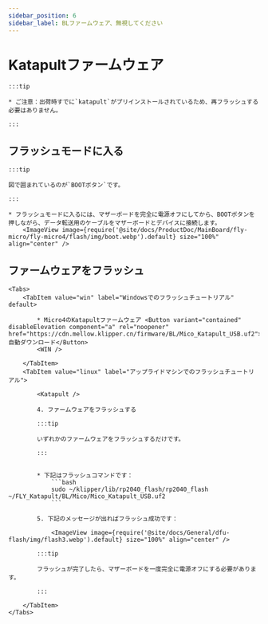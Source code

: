 ```yaml
---
sidebar_position: 6
sidebar_label: BLファームウェア、無視してください
---
```



# Katapultファームウェア

    :::tip

    * ご注意：出荷時すでに`katapult`がプリインストールされているため、再フラッシュする必要はありません。

    :::

## フラッシュモードに入る

    :::tip

    図で囲まれているのが`BOOTボタン`です。

    :::

    * フラッシュモードに入るには、マザーボードを完全に電源オフにしてから、BOOTボタンを押しながら、データ転送用のケーブルをマザーボードとデバイスに接続します。
        <ImageView image={require('@site/docs/ProductDoc/MainBoard/fly-micro/fly-micro4/flash/img/boot.webp').default} size="100%" align="center" />

## ファームウェアをフラッシュ

    <Tabs>
        <TabItem value="win" label="Windowsでのフラッシュチュートリアル" default>

            * Micro4のKatapultファームウェア <Button variant="contained" disableElevation component="a" rel="noopener" href="https://cdn.mellow.klipper.cn/firmware/BL/Mico_Katapult_USB.uf2">自動ダウンロード</Button>
            <WIN />
            
        </TabItem>
        <TabItem value="linux" label="アップライドマシンでのフラッシュチュートリアル">
            
            <Katapult />

            4. ファームウェアをフラッシュする

            :::tip

            いずれかのファームウェアをフラッシュするだけです。

            :::


            * 下記はフラッシュコマンドです：
                ```bash
                sudo ~/klipper/lib/rp2040_flash/rp2040_flash ~/FLY_Katapult/BL/Mico/Mico_Katapult_USB.uf2
                ```

            5. 下記のメッセージが出ればフラッシュ成功です：

                <ImageView image={require('@site/docs/General/dfu-flash/img/flash3.webp').default} size="100%" align="center" />

            :::tip

            フラッシュが完了したら、マザーボードを一度完全に電源オフにする必要があります。

            :::

        </TabItem>
    </Tabs>
